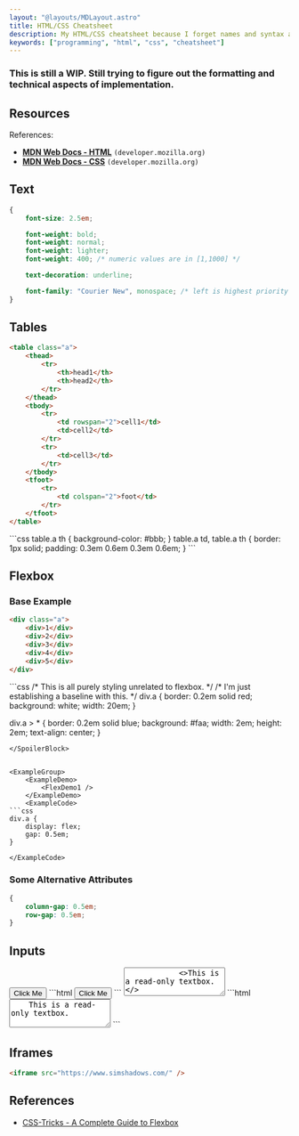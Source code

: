 ```yaml
---
layout: "@layouts/MDLayout.astro"
title: HTML/CSS Cheatsheet
description: My HTML/CSS cheatsheet because I forget names and syntax a lot.
keywords: ["programming", "html", "css", "cheatsheet"]
---
```




### This is still a WIP. Still trying to figure out the formatting and technical aspects of implementation.

## Resources

References:

- [**MDN Web Docs - HTML**](https://developer.mozilla.org/en-US/docs/Web/HTML) `(developer.mozilla.org)`
- [**MDN Web Docs - CSS**](https://developer.mozilla.org/en-US/docs/Web/CSS/Reference) `(developer.mozilla.org)`


<Divider />

## Text

```css
{
    font-size: 2.5em;

    font-weight: bold;
    font-weight: normal;
    font-weight: lighter;
    font-weight: 400; /* numeric values are in [1,1000] */

    text-decoration: underline;

    font-family: "Courier New", monospace; /* left is highest priority */
}
```


<Divider />

## Tables


```html
<table class="a">
    <thead>
        <tr>
            <th>head1</th>
            <th>head2</th>
        </tr>
    </thead>
    <tbody>
        <tr>
            <td rowspan="2">cell1</td>
            <td>cell2</td>
        </tr>
        <tr>
            <td>cell3</td>
        </tr>
    </tbody>
    <tfoot>
        <tr>
            <td colspan="2">foot</td>
        </tr>
    </tfoot>
</table>
```

<ExampleGroup>
    <ExampleDemo>
        <TablesDemo />
    </ExampleDemo>
    <ExampleCode>
```css
table.a th {
    background-color: #bbb;
}
table.a td,
table.a th {
    border: 1px solid;
    padding: 0.3em 0.6em 0.3em 0.6em;
}
```
    </ExampleCode>
</ExampleGroup>


<Divider />

## Flexbox

### Base Example

```html
<div class="a">
    <div>1</div>
    <div>2</div>
    <div>3</div>
    <div>4</div>
    <div>5</div>
</div>
```

<SpoilerBlock buttonLabel="Base CSS">
```css
/* This is all purely styling unrelated to flexbox. */
/* I'm just establishing a baseline with this. */
div.a {
    border: 0.2em solid red;
    background: white;
    width: 20em;
}

div.a > * {
    border: 0.2em solid blue;
    background: #faa;
    width: 2em;
    height: 2em;
    text-align: center;
}
```
</SpoilerBlock>


<ExampleGroup>
    <ExampleDemo>
        <FlexDemo1 />
    </ExampleDemo>
    <ExampleCode>
```css
div.a {
    display: flex;
    gap: 0.5em;
}
```
    </ExampleCode>
</ExampleGroup>

### Some Alternative Attributes

```css
{
    column-gap: 0.5em;
    row-gap: 0.5em;
}
```


<Divider />

## Inputs

<ExampleGroup>
    <ExampleDemo>
        <button type="button">
            Click Me
        </button>
    </ExampleDemo>
    <ExampleCode>
```html
<button type="button">
    Click Me
</button>
```
    </ExampleCode>
</ExampleGroup>

<ExampleGroup>
    <ExampleDemo>
        <textarea rows="3" readonly>
            <>This is a read-only textbox.</>
        </textarea>
    </ExampleDemo>
    <ExampleCode>
```html
<textarea rows="3" readonly>
    This is a read-only textbox.
</textarea>
```
    </ExampleCode>
</ExampleGroup>


<Divider />

## Iframes

```html
<iframe src="https://www.simshadows.com/" />
```


<Divider />

## References

- [CSS-Tricks - A Complete Guide to Flexbox](https://css-tricks.com/snippets/css/a-guide-to-flexbox/)

